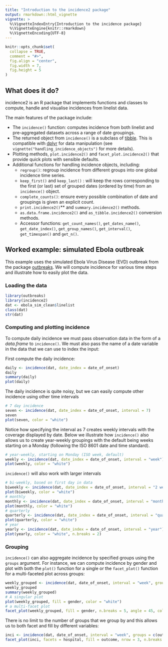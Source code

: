 ```yaml
---
title: "Introduction to the incidence2 package"
output: rmarkdown::html_vignette
vignette: >
  %\VignetteIndexEntry{Introduction to the incidence package}
  %\VignetteEngine{knitr::rmarkdown}
  %\VignetteEncoding{UTF-8}
---
```


```r
knitr::opts_chunk$set(
  collapse = TRUE,
  comment = "#>",
  fig.align = "center",
  fig.width = 7,
  fig.height = 5
)
```

## What does it do?
incidence2 is an R package that implements functions and classes to compute, handle and visualise incidences from linelist data.

The main features of the package include:

- The `incidence()` function:
  computes incidence from both linelist and pre-aggregated datasets across a range of date groupings.
- The returned object from `incidence()` is a subclass of [tibble](https://CRAN.R-project.org/package=tibble). This is compatible with [dplyr](https://dplyr.tidyverse.org/) for data manipulation (see `vignette("handling_incidence_objects")` for more details).
- Plotting methods, `plot.incidence2()` and `facet_plot.incidence2()` that provide quick plots with sensible defaults.
- Additional functions for handling incidence objects, including:
  * `regroup()`: regroup incidence from different groups into one global incidence time series.
  * `keep_first()` and `keep_last()` : will keep the rows corresponding to the first (or last) set of grouped dates (ordered by time) from an `incidence()` object.
  * `complete_counts()`: ensure every possible combination of date and groupings is given an explicit count.
  * `print.incidence2()`** and `summary.incidence2()` methods.
  * `as.data.frame.incidence2()` and `as_tibble.incidence2()` conversion methods.
  * Accessor functions: `get_count_names()`, `get_dates_name()`, `get_date_index()`, `get_group_names()`, `get_interval()`, `get_timespan()` and  `get_n()`.
  

## Worked example: simulated Ebola outbreak

This example uses the simulated Ebola Virus Disease (EVD) outbreak from the package [outbreaks](https://github.com/reconhub/outbreaks).
We will compute incidence for various time steps and illustrate how to easily plot the data.

### Loading the data

```r
library(outbreaks)
library(incidence2)
dat <- ebola_sim_clean$linelist
class(dat)
str(dat)
```

### Computing and plotting incidence
To compute daily incidence we must pass observation data in the form of a *data.frame* to `incidence()`.
We must also pass the name of a date variable in the data that we can use to index the input:

First compute the daily incidence:
```r
daily <- incidence(dat, date_index = date_of_onset)
daily
summary(daily)
plot(daily)
```

The daily incidence is quite noisy, but we can easily compute other incidence using other time intervals

```r
# 7 day incidence
seven <- incidence(dat, date_index = date_of_onset, interval = 7)
seven
plot(seven, color = "white")
```
Notice how specifying the interval as 7 creates weekly intervals with the coverage displayed by date.
Below we illustrate how `incidence()` also allows us to create year-weekly groupings with the default being weeks starting on a Monday (following the ISO 8601 date and time standard).

```r
# year-weekly, starting on Monday (ISO week, default)
weekly <- incidence(dat, date_index = date_of_onset, interval = "week")
plot(weekly, color = "white")
```

`incidence()` will also work with larger intervals

```r
# bi-weekly, based on first day in data
biweekly <- incidence(dat, date_index = date_of_onset, interval = "2 weeks")
plot(biweekly, color = "white")
# monthly
monthly <- incidence(dat, date_index = date_of_onset, interval = "month")
plot(monthly, color = "white")
# quarterly
quarterly <- incidence(dat, date_index = date_of_onset, interval = "quarter")
plot(quarterly, color = "white")
# year
yearly <- incidence(dat, date_index = date_of_onset, interval = "year")
plot(yearly, color = "white", n.breaks = 2)
```

### Grouping
`incidence()` can also aggregate incidence by specified groups using the `groups` argument.
For instance, we can compute incidence by gender and plot with both the `plot()` function for a single or the `facet_plot()` function for a multi-faceted plot across groups:

```r
weekly_grouped <- incidence(dat, date_of_onset, interval = "week", groups = gender)
weekly_grouped
summary(weekly_grouped)
# A singular plot
plot(weekly_grouped, fill = gender, color = "white")
# a multi-facet plot
facet_plot(weekly_grouped, fill = gender, n.breaks = 5, angle = 45, color = "white")
```

There is no limit to the number of groups that we group by and this allows us to both facet and fill by different variables:
```r
inci <- incidence(dat, date_of_onset, interval = "week", groups = c(outcome, hospital))
facet_plot(inci, facets = hospital, fill = outcome, nrow = 3, n.breaks = 5, angle = 45)
```
